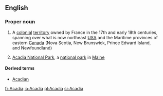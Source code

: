 {{also|acadia}}
==English==
{{wikipedia}}

===Proper noun===
{{en-proper-noun}}

# {{history}} A [[colonial]] [[territory]] owned by France in the 17th and early 18th centuries, spanning over what is now northeast [[USA]] and the Maritime provinces of eastern [[Canada]] (Nova Scotia, New Brunswick, Prince Edward Island, and Newfoundland)
# [[w:Acadia National Park|Acadia National Park]], a [[national park]] in [[Maine]]

====Derived terms====
* [[Acadian]]

[[fr:Acadia]]
[[io:Acadia]]
[[pl:Acadia]]
[[sr:Acadia]]